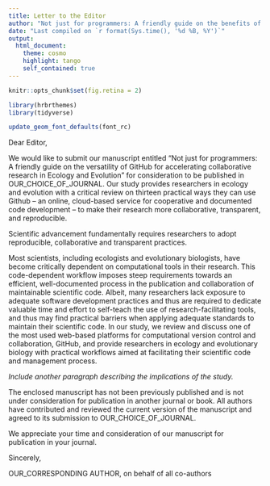 ```yaml
---
title: Letter to the Editor
author: "Not just for programmers: A friendly guide on the benefits of GitHub for accelerating collaborative research in Ecology and Evolution"
date: "Last compiled on `r format(Sys.time(), '%d %B, %Y')`"
output:
  html_document:
    theme: cosmo 
    highlight: tango
    self_contained: true
---
```

```r
knitr::opts_chunk$set(fig.retina = 2)
```

```r
library(hrbrthemes)
library(tidyverse)

update_geom_font_defaults(font_rc)
```

Dear Editor,

We would like to submit our manuscript entitled “Not just for programmers: A friendly guide on the versatility of GitHub for accelerating collaborative research in Ecology and Evolution” for consideration to be published in OUR_CHOICE_OF_JOURNAL. 
Our study provides researchers in ecology and evolution with a critical review on thirteen practical ways they can use Github -- an online, cloud-based service for cooperative and documented code development -- to make their research more collaborative, transparent, and reproducible.

Scientific advancement fundamentally requires researchers to adopt reproducible, collaborative and transparent practices.

Most scientists, including ecologists and evolutionary biologists, have become critically dependent on computational tools in their research.
This code-dependent workflow imposes steep requirements towards an efficient, well-documented process in the publication and collaboration of maintainable scientific code.
Albeit, many researchers lack exposure to adequate software development practices and thus are required to dedicate valuable time and effort to self-teach the use of research-facilitating tools, and thus may find practical barriers when applying adequate standards to maintain their scientific code.
In our study, we review and discuss one of the most used web-based platforms for computational version control and collaboration, GitHub, and provide researchers in ecology and evolutionary biology with practical workflows aimed at facilitating their scientific code and management process.

*Include another paragraph describing the implications of the study.*

The enclosed manuscript has not been previously published and is not under consideration for publication in another journal or book. 
All authors have contributed and reviewed the current version of the manuscript and agreed to its submission to OUR_CHOICE_OF_JOURNAL.

We appreciate your time and consideration of our manuscript for publication in your journal.

Sincerely,

OUR_CORRESPONDING AUTHOR, on behalf of all co-authors

